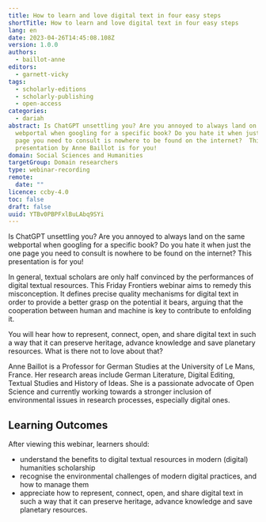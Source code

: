 ```yaml
---
title: How to learn and love digital text in four easy steps
shortTitle: How to learn and love digital text in four easy steps
lang: en
date: 2023-04-26T14:45:08.108Z
version: 1.0.0
authors:
  - baillot-anne
editors:
  - garnett-vicky
tags:
  - scholarly-editions
  - scholarly-publishing
  - open-access
categories:
  - dariah
abstract: Is ChatGPT unsettling you? Are you annoyed to always land on the same
  webportal when googling for a specific book? Do you hate it when just the one
  page you need to consult is nowhere to be found on the internet?  This
  presentation by Anne Baillot is for you!
domain: Social Sciences and Humanities
targetGroup: Domain researchers
type: webinar-recording
remote:
  date: ""
licence: ccby-4.0
toc: false
draft: false
uuid: YTBv0PBPFxlBuLAbq9SYi
---
```

Is ChatGPT unsettling you? Are you annoyed to always land on the same webportal when googling for a specific book? Do you hate it when just the one page you need to consult is nowhere to be found on the internet? This presentation is for you!

In general, textual scholars are only half convinced by the performances of digital textual resources. This Friday Frontiers webinar aims to remedy this misconception. It defines precise quality mechanisms for digital text in order to provide a better grasp on the potential it bears, arguing that the cooperation between human and machine is key to contribute to enfolding it.

You will hear how to represent, connect, open, and share digital text in such a way that it can preserve heritage, advance knowledge and save planetary resources. What is there not to love about that?

Anne Baillot is a Professor for German Studies at the University of Le Mans, France. Her research areas include German Literature, Digital Editing, Textual Studies and History of Ideas. She is a passionate advocate of Open Science and currently working towards a stronger inclusion of environmental issues in research processes, especially digital ones.

## L﻿earning Outcomes

A﻿fter viewing this webinar, learners should:

- u﻿nderstand the benefits to digital textual resources in modern (digital) humanities scholarship
- r﻿ecognise the environmental challenges of modern digital practices, and how to manage them
- appreciate how to represent, connect, open, and share digital text in such a way that it can preserve heritage, advance knowledge and save planetary resources.

<VideoCard provider="youtube" id="46-4Qntopls" title="How to learn and love digital text in four easy steps" subtitle="Click here to view" image="images/anne-baillot-feature-image.png" />